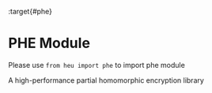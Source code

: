 :target{#phe}

# PHE Module

<Container type="tip">
  Please use <code>from heu import phe</code> to import phe module
</Container>

A high-performance partial homomorphic encryption library
